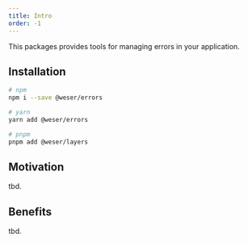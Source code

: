 ```yaml
---
title: Intro
order: -1
---
```


This packages provides tools for managing errors in your application.

<PackageBadges package="@weser/errors" />

## Installation

```sh
# npm
npm i --save @weser/errors

# yarn
yarn add @weser/errors

# pnpm
pnpm add @weser/layers
```

## Motivation

tbd.

## Benefits

tbd.
